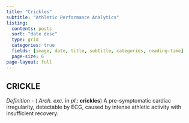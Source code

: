 ```yaml
---
title: "Crickles"
subtitle: "Athletic Performance Analytics"
listing:
  contents: posts
  sort: "date desc"
  type: grid
  categories: true
  fields: [image, date, title, subtitle, categories, reading-time]
  page-size: 6
page-layout: full
---
```


## CRICKLE

*Definition* - ( *Arch. exc.* in *pl*.: **crickles**) A pre-symptomatic cardiac irregularity, detectable by ECG, caused by intense athletic activity with insufficient recovery.
